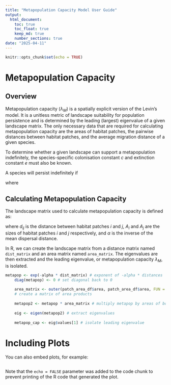 ```yaml
---
title: "Metapopulation Capacity Model User Guide"
output: 
  html_document: 
    toc: true
    toc_float: true
    keep_md: true
    number_sections: true
date: "2025-04-11"
---
```


```r
knitr::opts_chunk$set(echo = TRUE)
```

# Metapopulation Capacity
## Overview
Metapopulation capacity ($\lambda_{M}$) is a spatially explicit version of the Levin's model. It is a unitless metric of landscape suitability for population persistence and is determined by the leading (largest) eigenvalue of a given landscape matrix. The only necessary data that are required for calculating metapopulation capacity are the areas of habitat patches, the pairwise distances between habitat patches, and the average migration distance of a given species. 

To determine whether a given landscape can support a metapopulation indefinitely, the species-specific colonisation constant $c$ and extinction constant $e$ must also be known.

A species will persist indefinitely if

\begin{equation}
\lambda_{M} > \delta
\end{equation}
where 
\begin{equation}
\delta = \frac{e}{c}
\end{equation}

## Calculating Metapopulation Capacity
The landscape matrix used to calculate metapopulation capacity is defined as:

\begin{equation}
  m_{ij} =
  \left[ {\begin{array}{cccc}
    0 & e^{-\alpha\textit{d}_{12}}A_{1}A_{2} & \cdots & e^{-\alpha\textit{d}_{1j}}A_{1}A_{j}\\\\
    e^{-\alpha\textit{d}_{21}}A_{2}A_{1} & 0 & \cdots & e^{-\alpha\textit{d}_{2j}}A_{2}A_{j}\\
    \vdots & \vdots & \ddots & \vdots\\
    e^{-\alpha\textit{d}_{i1}}A_{i}A_{1} & e^{-\alpha\textit{d}_{i2}}A_{i}A_{2} & \cdots & 0\\
  \end{array} } \right]
  i\neq j
\end{equation}

where $d_{ij}$ is the distance between habitat patches $i$ and $j$, $A_i$ and $A_j$ are the sizes of habitat patches $i$ and $j$ respectively, and $\alpha$ is the inverse of the mean dispersal distance.

In R, we can create the landscape matrix from a distance matrix named `dist_matrix` and an area matrix named `area_matrix`. The eigenvalues are then extracted and the leading eigenvalue, or metapopulation capacity $\lambda_{M}$, is isolated.  

``` r
metapop <- exp(-alpha * dist_matrix) # exponent of -alpha * distances
    diag(metapop) <- 0 # set diagonal back to 0
    
    area_matrix <- outer(patch_area_df$area, patch_area_df$area, FUN = "*")
    # create a matrix of area products
    
    metapop2 <- metapop * area_matrix # multiply metapop by areas of both habitat patches
    
    eig <- eigen(metapop2) # extract eigenvalues
    
    metapop_cap <- eig$values[1] # isolate leading eigenvalue
```

# Including Plots

You can also embed plots, for example:

``` {echo="FALSE"}
```

Note that the `echo = FALSE` parameter was added to the code chunk to prevent printing of the R code that generated the plot.
